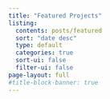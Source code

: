 ```yaml
---
title: "Featured Projects"
listing:
  contents: posts/featured
  sort: "date desc"
  type: default
  categories: true
  sort-ui: false
  filter-ui: false
page-layout: full
#title-block-banner: true
---
```

